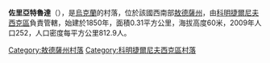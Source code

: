 {{coord|46|45|38|N|30|56|59|E|scale:30000|display=title}}

'''佐里亞特魯達'''（{{lang-uk|Зоря Труда}}），是[[烏克蘭|烏克蘭]]的村落，位於該國西南部[[敖德薩州|敖德薩州]]，由[[科明捷爾尼夫西克區|科明捷爾尼夫西克區]]負責管轄，始建於1850年，面積0.31平方公里，海拔高度60米，2009年人口252，人口密度每平方公里812.9人。

{{DEFAULTSORT:Зоря Труда}}
[[Category:敖德薩州村落|Category:敖德薩州村落]]
[[Category:科明捷爾尼夫西克區村落|Category:科明捷爾尼夫西克區村落]]


{{Odessa-geo-stub}}